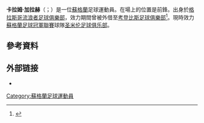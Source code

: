 '''卡拉姆·加拉赫'''（{{lang-en|Calum Gallagher}}；{{bd|1994年|9月13日}}）是一位[[蘇格蘭|蘇格蘭]]足球運動員。在場上的位置是前鋒。出身於[[格拉斯哥流浪者足球俱樂部|格拉斯哥流浪者足球俱樂部]]，效力期間曾被外借至[[考登比斯足球俱樂部|考登比斯足球俱樂部]]<ref name="Ibrox club loans out seven fringe players">{{Cite news| url=http://www.bbc.co.uk/sport/0/football/29026791| title=Ibrox club loans out seven fringe players| date=2 September 2014| publisher=BBC Sport| accessdate=2015-06-05| archive-date=2014-09-12| archive-url=https://web.archive.org/web/20140912232949/http://www.bbc.co.uk/sport/0/football/29026791| dead-url=no}}</ref>。現時效力[[蘇格蘭足球冠軍聯賽|蘇格蘭足球冠軍聯賽]]球隊[[圣米伦足球俱乐部|圣米伦足球俱乐部]]。

==參考資料==
{{Reflist}}

==外部链接==
*{{Soccerbase|68970}}

{{DEFAULTSORT:Gallagher, Calum}}
[[Category:蘇格蘭足球運動員|Category:蘇格蘭足球運動員]]